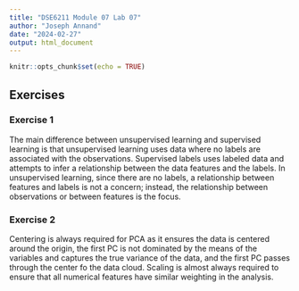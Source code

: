 ```yaml
---
title: "DSE6211 Module 07 Lab 07"
author: "Joseph Annand"
date: "2024-02-27"
output: html_document
---
```


```r
knitr::opts_chunk$set(echo = TRUE)
```

## Exercises


### Exercise 1


The main difference between unsupervised learning and supervised learning is that unsupervised learning uses data where no labels are associated with the observations. Supervised labels uses labeled data and attempts to infer a relationship between the data features and the labels. In unsupervised learning, since there are no labels, a relationship between features and labels is not a concern; instead, the relationship between observations or between features is the focus.


### Exercise 2


Centering is always required for PCA as it ensures the data is centered around the origin, the first PC is not dominated by the means of the variables and captures the true variance of the data, and the first PC passes through the center fo the data cloud. Scaling is almost always required to ensure that all numerical features have similar weighting in the analysis.




